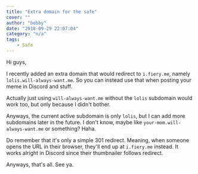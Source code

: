 ```yaml
---
title: "Extra domain for the safe"
cover: ""
author: "bobby"
date: "2018-09-29 22:07:04"
category: "n/a"
tags:
    - Safe
---
```

Hi guys,

I recently added an extra domain that would redirect to `i.fiery.me`, namely `lolis.will-always-want.me`. So you can instead use that when posting your meme in Discord and stuff.

Actually just using `will-always-want.me` without the `lolis` subdomain would work too, but only because I didn't bother.

Anyways, the current active subdomain is only `lolis`, but I can add more subdomains later in the future. I don't know, maybe like `your-mom.will-always-want.me` or something? Haha.

Do remember that it's only a simple 301 redirect. Meaning, when someone opens the URL in their browser, they'll end up at `i.fiery.me` instead. It works alright in Discord since their thumbnailer follows redirect.

Anyways, that's all. See ya.

